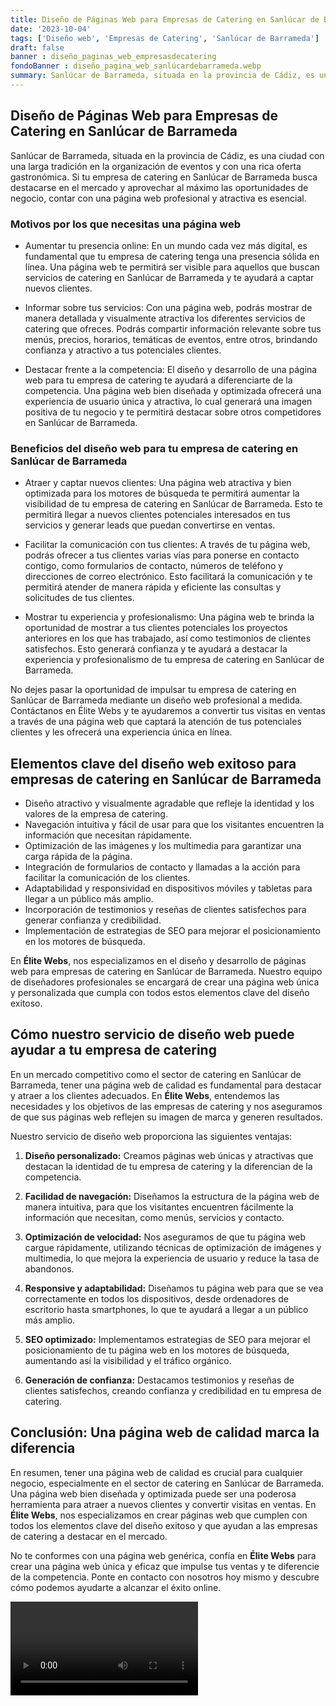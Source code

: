 ```yaml
---
title: Diseño de Páginas Web para Empresas de Catering en Sanlúcar de Barrameda
date: '2023-10-04'
tags: ['Diseño web', 'Empresas de Catering', 'Sanlúcar de Barrameda']
draft: false
banner : diseño_paginas_web_empresasdecatering
fondoBanner : diseño_pagina_web_sanlúcardebarrameda.webp
summary: Sanlúcar de Barrameda, situada en la provincia de Cádiz, es una ciudad con una larga tradición en la organización de eventos y con una rica oferta gastronómica. Si tu empresa de catering en Sanlúcar de Barrameda busca destacarse en el mercado y aprovechar al máximo las oportunidades de negocio, contar con una página web profesional y atractiva es esencial.
---
```


## Diseño de Páginas Web para Empresas de Catering en Sanlúcar de Barrameda

Sanlúcar de Barrameda, situada en la provincia de Cádiz, es una ciudad con una larga tradición en la organización de eventos y con una rica oferta gastronómica. Si tu empresa de catering en Sanlúcar de Barrameda busca destacarse en el mercado y aprovechar al máximo las oportunidades de negocio, contar con una página web profesional y atractiva es esencial.

### Motivos por los que necesitas una página web

- Aumentar tu presencia online: En un mundo cada vez más digital, es fundamental que tu empresa de catering tenga una presencia sólida en línea. Una página web te permitirá ser visible para aquellos que buscan servicios de catering en Sanlúcar de Barrameda y te ayudará a captar nuevos clientes.

- Informar sobre tus servicios: Con una página web, podrás mostrar de manera detallada y visualmente atractiva los diferentes servicios de catering que ofreces. Podrás compartir información relevante sobre tus menús, precios, horarios, temáticas de eventos, entre otros, brindando confianza y atractivo a tus potenciales clientes.

- Destacar frente a la competencia: El diseño y desarrollo de una página web para tu empresa de catering te ayudará a diferenciarte de la competencia. Una página web bien diseñada y optimizada ofrecerá una experiencia de usuario única y atractiva, lo cual generará una imagen positiva de tu negocio y te permitirá destacar sobre otros competidores en Sanlúcar de Barrameda.

### Beneficios del diseño web para tu empresa de catering en Sanlúcar de Barrameda

- Atraer y captar nuevos clientes: Una página web atractiva y bien optimizada para los motores de búsqueda te permitirá aumentar la visibilidad de tu empresa de catering en Sanlúcar de Barrameda. Esto te permitirá llegar a nuevos clientes potenciales interesados en tus servicios y generar leads que puedan convertirse en ventas.

- Facilitar la comunicación con tus clientes: A través de tu página web, podrás ofrecer a tus clientes varias vías para ponerse en contacto contigo, como formularios de contacto, números de teléfono y direcciones de correo electrónico. Esto facilitará la comunicación y te permitirá atender de manera rápida y eficiente las consultas y solicitudes de tus clientes.

- Mostrar tu experiencia y profesionalismo: Una página web te brinda la oportunidad de mostrar a tus clientes potenciales los proyectos anteriores en los que has trabajado, así como testimonios de clientes satisfechos. Esto generará confianza y te ayudará a destacar la experiencia y profesionalismo de tu empresa de catering en Sanlúcar de Barrameda.

No dejes pasar la oportunidad de impulsar tu empresa de catering en Sanlúcar de Barrameda mediante un diseño web profesional a medida. Contáctanos en Élite Webs y te ayudaremos a convertir tus visitas en ventas a través de una página web que captará la atención de tus potenciales clientes y les ofrecerá una experiencia única en línea.

<GifSeo />

<Cta />

## Elementos clave del diseño web exitoso para empresas de catering en Sanlúcar de Barrameda

- Diseño atractivo y visualmente agradable que refleje la identidad y los valores de la empresa de catering.
- Navegación intuitiva y fácil de usar para que los visitantes encuentren la información que necesitan rápidamente.
- Optimización de las imágenes y los multimedia para garantizar una carga rápida de la página.
- Integración de formularios de contacto y llamadas a la acción para facilitar la comunicación de los clientes.
- Adaptabilidad y responsividad en dispositivos móviles y tabletas para llegar a un público más amplio.
- Incorporación de testimonios y reseñas de clientes satisfechos para generar confianza y credibilidad.
- Implementación de estrategias de SEO para mejorar el posicionamiento en los motores de búsqueda.

En **Élite Webs**, nos especializamos en el diseño y desarrollo de páginas web para empresas de catering en Sanlúcar de Barrameda. Nuestro equipo de diseñadores profesionales se encargará de crear una página web única y personalizada que cumpla con todos estos elementos clave del diseño exitoso.

## Cómo nuestro servicio de diseño web puede ayudar a tu empresa de catering

En un mercado competitivo como el sector de catering en Sanlúcar de Barrameda, tener una página web de calidad es fundamental para destacar y atraer a los clientes adecuados. En **Élite Webs**, entendemos las necesidades y los objetivos de las empresas de catering y nos aseguramos de que sus páginas web reflejen su imagen de marca y generen resultados.

Nuestro servicio de diseño web proporciona las siguientes ventajas:

1. **Diseño personalizado:** Creamos páginas web únicas y atractivas que destacan la identidad de tu empresa de catering y la diferencian de la competencia.

2. **Facilidad de navegación:** Diseñamos la estructura de la página web de manera intuitiva, para que los visitantes encuentren fácilmente la información que necesitan, como menús, servicios y contacto.

3. **Optimización de velocidad:** Nos aseguramos de que tu página web cargue rápidamente, utilizando técnicas de optimización de imágenes y multimedia, lo que mejora la experiencia de usuario y reduce la tasa de abandonos.

4. **Responsive y adaptabilidad:** Diseñamos tu página web para que se vea correctamente en todos los dispositivos, desde ordenadores de escritorio hasta smartphones, lo que te ayudará a llegar a un público más amplio.

5. **SEO optimizado:** Implementamos estrategias de SEO para mejorar el posicionamiento de tu página web en los motores de búsqueda, aumentando así la visibilidad y el tráfico orgánico.

6. **Generación de confianza:** Destacamos testimonios y reseñas de clientes satisfechos, creando confianza y credibilidad en tu empresa de catering.

## Conclusión: Una página web de calidad marca la diferencia

En resumen, tener una página web de calidad es crucial para cualquier negocio, especialmente en el sector de catering en Sanlúcar de Barrameda. Una página web bien diseñada y optimizada puede ser una poderosa herramienta para atraer a nuevos clientes y convertir visitas en ventas. En **Élite Webs**, nos especializamos en crear páginas web que cumplen con todos los elementos clave del diseño exitoso y que ayudan a las empresas de catering a destacar en el mercado.

No te conformes con una página web genérica, confía en **Élite Webs** para crear una página web única y eficaz que impulse tus ventas y te diferencie de la competencia. Ponte en contacto con nosotros hoy mismo y descubre cómo podemos ayudarte a alcanzar el éxito online.

<Video />

<CtaBot job='Empresas de Catering' city='Sanlúcar de Barrameda'/>

<Gmaps query='Sanlúcar de Barrameda+españa+maps' />